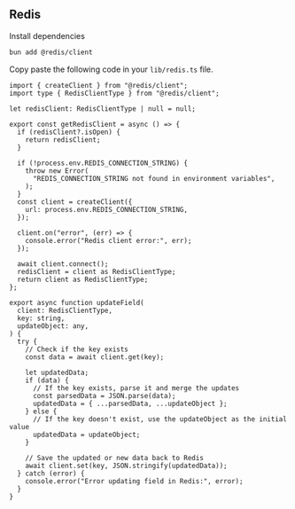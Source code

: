## Redis

Install dependencies

```bash [cmd]
bun add @redis/client
```

Copy paste the following code in your `lib/redis.ts` file.

```tsx [src/plugins/redis.ts]
import { createClient } from "@redis/client";
import type { RedisClientType } from "@redis/client";

let redisClient: RedisClientType | null = null;

export const getRedisClient = async () => {
  if (redisClient?.isOpen) {
    return redisClient;
  }

  if (!process.env.REDIS_CONNECTION_STRING) {
    throw new Error(
      "REDIS_CONNECTION_STRING not found in environment variables",
    );
  }
  const client = createClient({
    url: process.env.REDIS_CONNECTION_STRING,
  });

  client.on("error", (err) => {
    console.error("Redis client error:", err);
  });

  await client.connect();
  redisClient = client as RedisClientType;
  return client as RedisClientType;
};

export async function updateField(
  client: RedisClientType,
  key: string,
  updateObject: any,
) {
  try {
    // Check if the key exists
    const data = await client.get(key);

    let updatedData;
    if (data) {
      // If the key exists, parse it and merge the updates
      const parsedData = JSON.parse(data);
      updatedData = { ...parsedData, ...updateObject };
    } else {
      // If the key doesn't exist, use the updateObject as the initial value
      updatedData = updateObject;
    }

    // Save the updated or new data back to Redis
    await client.set(key, JSON.stringify(updatedData));
  } catch (error) {
    console.error("Error updating field in Redis:", error);
  }
}
```
